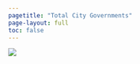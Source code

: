 ```yaml
---
pagetitle: "Total City Governments"
page-layout: full
toc: false
---
```


![](img/city-cbsa.png){fig-alt="Total city governments, 2022"}